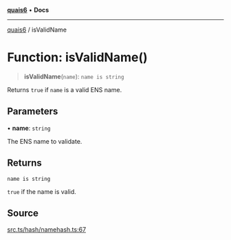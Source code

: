[**quais6**](../README.md) • **Docs**

***

[quais6](../globals.md) / isValidName

# Function: isValidName()

> **isValidName**(`name`): `name is string`

Returns `true` if `name` is a valid ENS name.

## Parameters

• **name**: `string`

The ENS name to validate.

## Returns

`name is string`

`true` if the name is valid.

## Source

[src.ts/hash/namehash.ts:67](https://github.com/dominant-strategies/quais-6.js/blob/aca1855329c3946c627ab7f16ac5304cea7d20c5/src.ts/hash/namehash.ts#L67)
